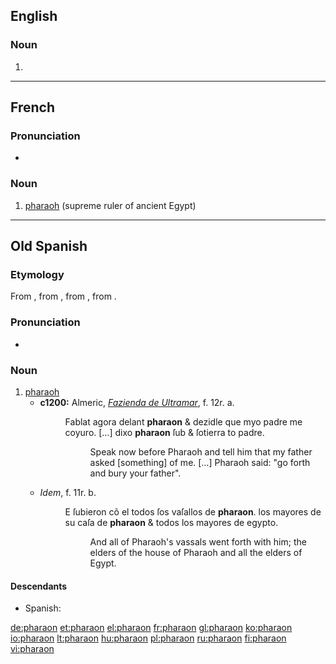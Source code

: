 ==English==

===Noun===
{{en-noun}}

# {{archaic form of|pharaoh}}

----

==French==
{{wikipedia|lang=fr}}

===Pronunciation===
* {{IPA|/fa.ʁa.ɔ̃/|lang=fr}}

===Noun===
{{fr-noun|m}}

# [[pharaoh]] (supreme ruler of ancient Egypt)

----

==Old Spanish==

===Etymology===
From {{etyl|LL.|osp}} {{term|pharao|pharaō|lang=la}}, from {{etyl|grc|osp}} {{term|φαραώ|tr=pharaō|lang=grc}}, from {{etyl|he|osp}} {{term|פרעה|פַּרְעֹה|tr=par‘ōh|sc=Hebr|lang=he}}, from {{etyl|egy|osp}} {{term|𓉐𓉻||great house|tr=pr-ˁ3|sc=Egyp|lang=egy}}.

===Pronunciation===
* {{IPA|/fa.ɾaˈon/|lang=osp}}

===Noun===
{{osp-noun|m|es}}

# [[pharaoh]]
#* '''c1200:''' Almeric, ''[[w:Fazienda de Ultramar|Fazienda de Ultramar]]'', f. 12r. a.
#*: Fablat agora delant '''pharaon''' & dezidle que myo padre me coyuro. <!--e dixo he yo me muero. E mio ſepulcro q̃ tage pora my entierra de canaã. E yme ſoterraras. Agora ſubre & ſoterrare mio padre e depues tornare.-->[…] dixo '''pharaon''' ſub & ſotierra to padre.
#*:: Speak now before Pharaoh and tell him that my father asked [something] of me. […] Pharaoh said: "go forth and bury your father".
#* ''Idem'', f. 11r. b.
#*: E ſubieron cõ el todos ſos vaſallos de '''pharaon'''. los mayores de su caſa de '''pharaon''' & todos los mayores de egypto.
#*:: And all of Pharaoh's vassals went forth with him; the elders of the house of Pharaoh and all the elders of Egypt.

====Descendants====
* Spanish: {{l/es|faraón}}

[[de:pharaon]]
[[et:pharaon]]
[[el:pharaon]]
[[fr:pharaon]]
[[gl:pharaon]]
[[ko:pharaon]]
[[io:pharaon]]
[[lt:pharaon]]
[[hu:pharaon]]
[[pl:pharaon]]
[[ru:pharaon]]
[[fi:pharaon]]
[[vi:pharaon]]